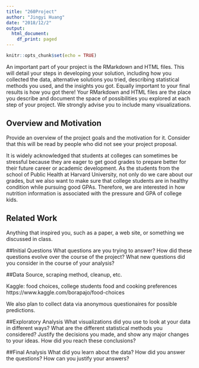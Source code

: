 ```yaml
---
title: "260Project"
author: "Jingyi Huang"
date: "2018/12/2"
output:
  html_document:
    df_print: paged
---
```


```r
knitr::opts_chunk$set(echo = TRUE)
```

An important part of your project is the RMarkdown and HTML files. This will detail your steps in developing your solution, including how you collected the data, alternative solutions you tried, describing statistical methods you used, and the insights you got. Equally important to your final results is how you got there! Your RMarkdown and HTML files are the place you describe and document the space of possibilities you explored at each step of your project. We strongly advise you to include many visualizations.

## Overview and Motivation
Provide an overview of the project goals and the motivation for it. Consider that this will be read by people who did not see your project proposal.

It is widely acknowledged that students at colleges can sometimes be stressful because they are eager to get good grades to prepare better for their future career or academic development.  As the students from the school of Public Health at Harvard University, not only do we care about our grades, but we also want to make sure that college students are in healthy condition while pursuing  good GPAs.  Therefore, we are interested in how nutrition information is associated with the pressure and GPA of college kids. 




## Related Work
Anything that inspired you, such as a paper, a web site, or something we discussed in class.


##Initial Questions
What questions are you trying to answer? How did these questions evolve over the course of the project? What new questions did you consider in the course of your analysis?





##Data
Source, scraping method, cleanup, etc.

Kaggle: food choices, college students food and cooking preferences
https://www.kaggle.com/borapajo/food-choices

We also plan to collect data via anonymous questionaires for possible predictions.



##Exploratory Analysis
What visualizations did you use to look at your data in different ways? What are the different statistical methods you considered? Justify the decisions you made, and show any major changes to your ideas. How did you reach these conclusions?


##Final Analysis
What did you learn about the data? How did you answer the questions? How can you justify your answers?



